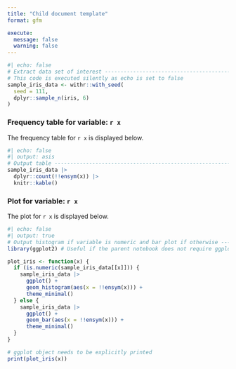 ```yaml
---
title: "Child document template"
format: gfm

execute:
  message: false
  warning: false
---
```


```r
#| echo: false
# Extract data set of interest -------------------------------------------------
# This code is executed silently as echo is set to false 
sample_iris_data <- withr::with_seed(
  seed = 111,
  dplyr::sample_n(iris, 6)
)
```

### Frequency table for variable: `r x`   

The frequency table for `r x` is displayed below.  

```r
#| echo: false
#| output: asis
# Output table -----------------------------------------------------------------
sample_iris_data |>
  dplyr::count(!!ensym(x)) |>
  knitr::kable()
```


### Plot for variable: `r x`   

The plot for `r x` is displayed below.  

```r
#| echo: false
#| output: true
# Output histogram if variable is numeric and bar plot if otherwise ------------
library(ggplot2) # Useful if the parent notebook does not require ggplot2

plot_iris <- function(x) {
  if (is.numeric(sample_iris_data[[x]])) {
    sample_iris_data |>
      ggplot() +
      geom_histogram(aes(x = !!ensym(x))) +
      theme_minimal()
  } else {
    sample_iris_data |>
      ggplot() +
      geom_bar(aes(x = !!ensym(x))) +
      theme_minimal()
  }
}

# ggplot object needs to be explicitly printed
print(plot_iris(x))
```